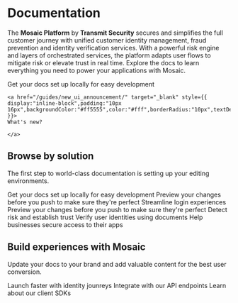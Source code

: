 # Documentation

The **Mosaic Platform** by **Transmit Security** secures and simplifies the full customer journey with unified customer identity management, fraud prevention and identity verification services. With a powerful risk engine and layers of orchestrated services, the platform adapts user flows to mitigate risk or elevate trust in real time. Explore the docs to learn everything you need to power your applications with Mosaic.

<CardGroup cols={1}>
  <Card title="New navigation in Admin Portal" icon="pen-to-square" href="/guides/new_ui_announcement">
    Get your docs set up locally for easy development

    <a href="/guides/new_ui_announcement/" target="_blank" style={{ display:"inline-block",padding:"10px 16px",backgroundColor:"#ff5555",color:"#fff",borderRadius:"10px",textDecoration:"none",marginLeft:"10px",marginTop:"10px" }}>
    What's new?

    </a>
  </Card>
</CardGroup>

## Browse by solution

The first step to world-class documentation is setting up your editing environments.

<CardGroup cols={2}>
  <Card title="B2C Identity" icon="/images/b2c_icon.svg">
    Get your docs set up locally for easy development
  </Card>
  <Card title="Preview Changes" icon="/images/preview_icon.svg" href="https://mintlify.com/docs/development">
    Preview your changes before you push to make sure they're perfect
  </Card>
  <Card title="SSO and Federation" icon="/images/b2c_icon.svg">
    Streamline login experiences
  </Card>
  <Card title="Preview Changes" icon="/images/preview_icon.svg" href="https://mintlify.com/docs/development">
    Preview your changes before you push to make sure they're perfect
  </Card>
  <Card title="Fraud Prevention" icon="/images/b2c_icon.svg">
    Detect risk and establish trust
  </Card>
  <Card title="Identity Verification" icon="/images/b2c_icon.svg">
    Verify user identities using documents
  </Card>
  <Card title="B2B Identity" icon="/images/b2c_icon.svg">
    Help businesses secure access to their apps
  </Card>
</CardGroup>

## Build experiences with Mosaic

Update your docs to your brand and add valuable content for the best user conversion.

<CardGroup cols={3}>
  <Card title="Journeys" icon="palette" href="https://mintlify.com/docs/settings/global">
    Launch faster with identity jounreys
  </Card>
  <Card title="Reference APIs" icon="code" href="https://mintlify.com/docs/api-playground/openapi">
    Integrate with our API endpoints
  </Card>
  <Card title="SDKs" icon="screwdriver-wrench" href="https://mintlify.com/docs/content/components/accordions">
    Learn about our client SDKs
  </Card>
</CardGroup>